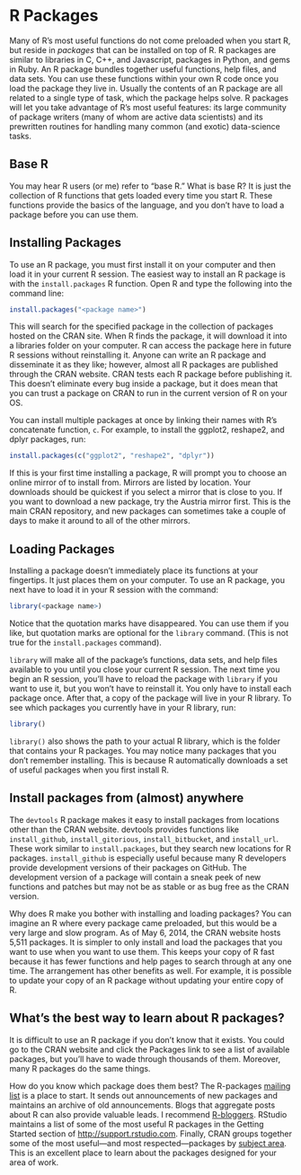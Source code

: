 # R Packages {#sec-appendix-packages}

Many of R's most useful functions do not come preloaded when you start R, but reside in *packages* that can be installed on top of R. R packages are similar to libraries in C, C++, and Javascript, packages in Python, and gems in Ruby. An R package bundles together useful functions, help files, and data sets. You can use these functions within your own R code once you load the package they live in. Usually the contents of an R package are all related to a single type of task, which the package helps solve. R packages will let you take advantage of R's most useful features: its large community of package writers (many of whom are active data scientists) and its prewritten routines for handling many common (and exotic) data-science tasks.

::: callout-tip
## Base R

You may hear R users (or me) refer to "base R." What is base R? It is just the collection of R functions that gets loaded every time you start R. These functions provide the basics of the language, and you don't have to load a package before you can use them.
:::

## Installing Packages

To use an R package, you must first install it on your computer and then load it in your current R session. The easiest way to install an R package is with the `install.packages` R function. Open R and type the following into the command line:

``` r
install.packages("<package name>")
```

This will search for the specified package in the collection of packages hosted on the CRAN site. When R finds the package, it will download it into a libraries folder on your computer. R can access the package here in future R sessions without reinstalling it. Anyone can write an R package and disseminate it as they like; however, almost all R packages are published through the CRAN website. CRAN tests each R package before publishing it. This doesn't eliminate every bug inside a package, but it does mean that you can trust a package on CRAN to run in the current version of R on your OS.

You can install multiple packages at once by linking their names with R's concatenate function, `c`. For example, to install the ggplot2, reshape2, and dplyr packages, run:

``` r
install.packages(c("ggplot2", "reshape2", "dplyr"))
```

If this is your first time installing a package, R will prompt you to choose an online mirror of to install from. Mirrors are listed by location. Your downloads should be quickest if you select a mirror that is close to you. If you want to download a new package, try the Austria mirror first. This is the main CRAN repository, and new packages can sometimes take a couple of days to make it around to all of the other mirrors.

## Loading Packages

Installing a package doesn't immediately place its functions at your fingertips. It just places them on your computer. To use an R package, you next have to load it in your R session with the command:

``` r
library(<package name>)
```

Notice that the quotation marks have disappeared. You can use them if you like, but quotation marks are optional for the `library` command. (This is not true for the `install.packages` command).

`library` will make all of the package's functions, data sets, and help files available to you until you close your current R session. The next time you begin an R session, you'll have to reload the package with `library` if you want to use it, but you won't have to reinstall it. You only have to install each package once. After that, a copy of the package will live in your R library. To see which packages you currently have in your R library, run:

``` r
library()
```

`library()` also shows the path to your actual R library, which is the folder that contains your R packages. You may notice many packages that you don't remember installing. This is because R automatically downloads a set of useful packages when you first install R.

::: callout-tip
## Install packages from (almost) anywhere

The `devtools` R package makes it easy to install packages from locations other than the CRAN website. devtools provides functions like `install_github`, `install_gitorious`, `install_bitbucket`, and `install_url`. These work similar to `install.packages`, but they search new locations for R packages. `install_github` is especially useful because many R developers provide development versions of their packages on GitHub. The development version of a package will contain a sneak peek of new functions and patches but may not be as stable or as bug free as the CRAN version.
:::

Why does R make you bother with installing and loading packages? You can imagine an R where every package came preloaded, but this would be a very large and slow program. As of May 6, 2014, the CRAN website hosts 5,511 packages. It is simpler to only install and load the packages that you want to use when you want to use them. This keeps your copy of R fast because it has fewer functions and help pages to search through at any one time. The arrangement has other benefits as well. For example, it is possible to update your copy of an R package without updating your entire copy of R.

::: callout-tip
## What's the best way to learn about R packages?

It is difficult to use an R package if you don't know that it exists. You could go to the CRAN website and click the Packages link to see a list of available packages, but you'll have to wade through thousands of them. Moreover, many R packages do the same things.

How do you know which package does them best? The R-packages [mailing list](http://stat.ethz.ch/mailman/listinfo/r-packages) is a place to start. It sends out announcements of new packages and maintains an archive of old announcements. Blogs that aggregate posts about R can also provide valuable leads. I recommend [R-bloggers](https://www.r-bloggers.com). RStudio maintains a list of some of the most useful R packages in the Getting Started section of <http://support.rstudio.com>. Finally, CRAN groups together some of the most useful---and most respected---packages by [subject area](http://cran.r-project.org/web/views). This is an excellent place to learn about the packages designed for your area of work.
:::

